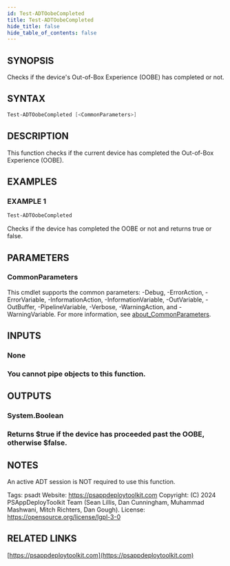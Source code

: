 ```yaml
---
id: Test-ADTOobeCompleted
title: Test-ADTOobeCompleted
hide_title: false
hide_table_of_contents: false
---
```


## SYNOPSIS

Checks if the device's Out-of-Box Experience (OOBE) has completed or not.

## SYNTAX

```powershell
Test-ADTOobeCompleted [<CommonParameters>]
```

## DESCRIPTION

This function checks if the current device has completed the Out-of-Box Experience (OOBE).

## EXAMPLES

### EXAMPLE 1

```powershell
Test-ADTOobeCompleted
```

Checks if the device has completed the OOBE or not and returns true or false.

## PARAMETERS

### CommonParameters

This cmdlet supports the common parameters: -Debug, -ErrorAction, -ErrorVariable, -InformationAction, -InformationVariable, -OutVariable, -OutBuffer, -PipelineVariable, -Verbose, -WarningAction, and -WarningVariable. For more information, see [about_CommonParameters](http://go.microsoft.com/fwlink/?LinkID=113216).

## INPUTS

### None

### You cannot pipe objects to this function.

## OUTPUTS

### System.Boolean

### Returns $true if the device has proceeded past the OOBE, otherwise $false.

## NOTES

An active ADT session is NOT required to use this function.

Tags: psadt
Website: https://psappdeploytoolkit.com
Copyright: (C) 2024 PSAppDeployToolkit Team (Sean Lillis, Dan Cunningham, Muhammad Mashwani, Mitch Richters, Dan Gough).
License: https://opensource.org/license/lgpl-3-0

## RELATED LINKS

[https://psappdeploytoolkit.com](https://psappdeploytoolkit.com)
